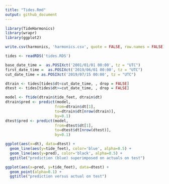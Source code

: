 ```yaml
---
title: "Tides.Rmd"
output: github_document
---
```


```r
library(TideHarmonics)
library(wrapr)
library(ggplot2)
```

```r
write.csv(harmonics, 'harmonics.csv', quote = FALSE, row.names = FALSE)
```


```r
tides <- readRDS('tides.RDS')
```

```r
base_date_time =  as.POSIXct('2001/01/01 00:00', tz = "UTC")
first_date_time =  as.POSIXct('2019/06/01 00:00', tz = "UTC")
cut_date_time = as.POSIXct('2019/07/15 00:00', tz = "UTC")
```


```r
dtrain <- tides[tides$dt<cut_date_time, , drop = FALSE]
dtest <- tides[tides$dt>=cut_date_time, , drop = FALSE]
```

```r
model <- ftide(dtrain$tide_feet, dtrain$dt)
dtrain$pred <- predict(model,
                      from=dtrain$dt[1],
                      to=dtrain$dt[nrow(dtrain)],
                      by=0.1)
dtest$pred <- predict(model,
                      from=dtest$dt[1],
                      to=dtest$dt[nrow(dtest)],
                      by=0.1)
```

```r
ggplot(aes(x=dt), data=dtest) +
  geom_line(aes(y=tide_feet), color='blue', alpha=0.5) + 
  geom_line(aes(y=pred), color='black', alpha=0.5) +
  ggtitle("prediction (blue) superimposed on actuals on test")
```

```r
ggplot(aes(x=pred, y=tide_feet), data=dtest) +
  geom_point(alpha=0.1) + 
  ggtitle("prediction versus actual on test")
```
